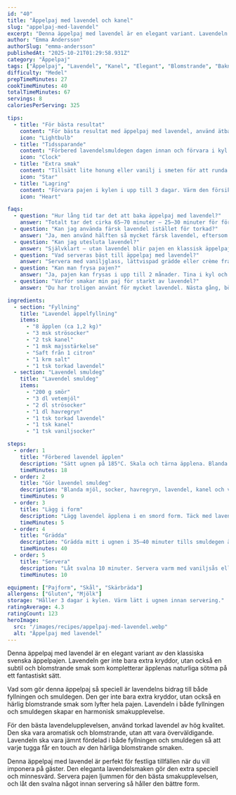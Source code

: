 ```yaml
---
id: "40"
title: "Äppelpaj med lavendel och kanel"
slug: "appelpaj-med-lavendel"
excerpt: "Denna äppelpaj med lavendel är en elegant variant. Lavendeln ger en subtil och blomstrande smak."
author: "Emma Andersson"
authorSlug: "emma-andersson"
publishedAt: "2025-10-21T01:29:58.931Z"
category: "Äppelpaj"
tags: ["Äppelpaj", "Lavendel", "Kanel", "Elegant", "Blomstrande", "Bakning"]
difficulty: "Medel"
prepTimeMinutes: 27
cookTimeMinutes: 40
totalTimeMinutes: 67
servings: 8
caloriesPerServing: 325

tips:
  - title: "För bästa resultat"
    content: "För bästa resultat med äppelpaj med lavendel, använd ätbar torkad lavendel av hög kvalitet. Dosera försiktigt – lavendel har en stark smak och ska komplettera, inte dominera, äpplenas sötma och kanelens värme."
    icon: "Lightbulb"
  - title: "Tidssparande"
    content: "Förbered lavendelsmuldegen dagen innan och förvara i kyl. Då kan du snabbt montera pajen precis innan gräddning för färsk, nybakad doft i köket."
    icon: "Clock"
  - title: "Extra smak"
    content: "Tillsätt lite honung eller vanilj i smeten för att runda av lavendelns blommiga ton. En klick citronzest i fyllningen ger dessutom frisk balans till pajens sötma."
    icon: "Star"
  - title: "Lagring"
    content: "Förvara pajen i kylen i upp till 3 dagar. Värm den försiktigt i ugnen på 160°C i 8–10 minuter för att återställa den krispiga ytan och aktivera lavendeldoften."
    icon: "Heart"

faqs:
  - question: "Hur lång tid tar det att baka äppelpaj med lavendel?"
    answer: "Totalt tar det cirka 65–70 minuter – 25–30 minuter för förberedelse och 35–40 minuter i ugnen. Perfekt för en lyxig dessert eller helgfika."
  - question: "Kan jag använda färsk lavendel istället för torkad?"
    answer: "Ja, men använd hälften så mycket färsk lavendel, eftersom smaken är starkare. Se till att lavendeln är ätbar och fri från bekämpningsmedel."
  - question: "Kan jag utesluta lavendel?"
    answer: "Självklart – utan lavendel blir pajen en klassisk äppelpaj med kanel. Men lavendeln ger en unik blomstrande ton som gör pajen extra elegant."
  - question: "Vad serveras bäst till äppelpaj med lavendel?"
    answer: "Servera med vaniljglass, lättvispad grädde eller crème fraîche. En klick lavendelsirap är också en vacker och smakrik detalj."
  - question: "Kan man frysa pajen?"
    answer: "Ja, pajen kan frysas i upp till 2 månader. Tina i kyl och värm i ugn innan servering – lavendelns arom framträder då igen."
  - question: "Varför smakar min paj för starkt av lavendel?"
    answer: "Du har troligen använt för mycket lavendel. Nästa gång, börja med ½ tesked och justera efter smak – lavendel ska ge en mjuk doft, inte ta över pajen."

ingredients:
  - section: "Fyllning"
    title: "Lavendel äppelfyllning"
    items:
      - "8 äpplen (ca 1,2 kg)"
      - "3 msk strösocker"
      - "2 tsk kanel"
      - "1 msk majsstärkelse"
      - "Saft från 1 citron"
      - "1 krm salt"
      - "1 tsk torkad lavendel"
  - section: "Lavendel smuldeg"
    title: "Lavendel smuldeg"
    items:
      - "200 g smör"
      - "3 dl vetemjöl"
      - "2 dl strösocker"
      - "1 dl havregryn"
      - "1 tsk torkad lavendel"
      - "1 tsk kanel"
      - "1 tsk vaniljsocker"

steps:
  - order: 1
    title: "Förbered lavendel äpplen"
    description: "Sätt ugnen på 185°C. Skala och tärna äpplena. Blanda med socker, kanel, majsstärkelse, citronsaft, salt och lavendel."
    timeMinutes: 18
  - order: 2
    title: "Gör lavendel smuldeg"
    description: "Blanda mjöl, socker, havregryn, lavendel, kanel och vaniljsocker. Nyp i smöret försiktigt."
    timeMinutes: 9
  - order: 3
    title: "Lägg i form"
    description: "Lägg lavendel äpplena i en smord form. Täck med lavendel smuldegen så att allt är täckt."
    timeMinutes: 5
  - order: 4
    title: "Grädda"
    description: "Grädda mitt i ugnen i 35–40 minuter tills smuldegen är gyllenbrun och pajen bubblande."
    timeMinutes: 40
  - order: 5
    title: "Servera"
    description: "Låt svalna 10 minuter. Servera varm med vaniljsås eller glass."
    timeMinutes: 10

equipment: ["Pajform", "Skål", "Skärbräda"]
allergens: ["Gluten", "Mjölk"]
storage: "Håller 3 dagar i kylen. Värm lätt i ugnen innan servering."
ratingAverage: 4.3
ratingCount: 123
heroImage:
  src: "/images/recipes/appelpaj-med-lavendel.webp"
  alt: "Äppelpaj med lavendel"
---
```


Denna äppelpaj med lavendel är en elegant variant av den klassiska svenska äppelpajen. Lavendeln ger inte bara extra kryddor, utan också en subtil och blomstrande smak som kompletterar äpplenas naturliga sötma på ett fantastiskt sätt.

Vad som gör denna äppelpaj så speciell är lavendelns bidrag till både fyllningen och smuldegen. Den ger inte bara extra kryddor, utan också en härlig blomstrande smak som lyfter hela pajen. Lavendeln i både fyllningen och smuldegen skapar en harmonisk smakupplevelse.

För den bästa lavendelupplevelsen, använd torkad lavendel av hög kvalitet. Den ska vara aromatisk och blomstrande, utan att vara överväldigande. Lavendeln ska vara jämnt fördelad i både fyllningen och smuldegen så att varje tugga får en touch av den härliga blomstrande smaken.

Denna äppelpaj med lavendel är perfekt för festliga tillfällen när du vill imponera på gäster. Den eleganta lavendelsmaken gör den extra speciell och minnesvärd. Servera pajen ljummen för den bästa smakupplevelsen, och låt den svalna något innan servering så håller den bättre form.
